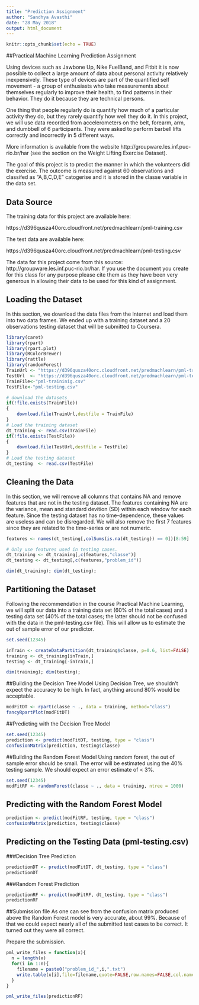 ---
title: "Prediction Assignment"
author: "Sandhya Avasthi"
date: "28 May 2018"
output: html_document
---

```{r setup, include=FALSE}
knitr::opts_chunk$set(echo = TRUE)
```

##Practical Machine Learning Prediction Assignment

Using devices such as Jawbone Up, Nike FuelBand, and Fitbit it is now possible to collect a large amount of data about personal activity relatively inexpensively. These type of devices are part of the quantified self movement - a group of enthusiasts who take measurements about themselves regularly to improve their health, to find patterns in their behavior. They do it because they are technical persons.

One thing that people regularly do is quantify how much of a particular activity they do, but they rarely quantify how well they do it. In this project, we will use data recorded from accelerometers on the belt, forearm, arm, and dumbbell of 6 participants. They were asked to perform barbell lifts correctly and incorrectly in 5 different ways.

More information is available from the website http://groupware.les.inf.puc-rio.br/har (see the section on the Weight Lifting Exercise Dataset).

The goal of this project is to predict the manner in which the volunteers did the exercise. The outcome is measured against 60 observations and classifed as "A,B,C,D,E" catogerise and it is stored in the classe variable in the data set.

## Data Source
The training data for this project are available here:

https://d396qusza40orc.cloudfront.net/predmachlearn/pml-training.csv

The test data are available here:

https://d396qusza40orc.cloudfront.net/predmachlearn/pml-testing.csv

The data for this project come from this source: http://groupware.les.inf.puc-rio.br/har. If you use the document you create for this class for any purpose please cite them as they have been very generous in allowing their data to be used for this kind of assignment.

## Loading the Dataset
In this section, we download the data files from the Internet and load them into two data frames. We ended up with a training dataset and a 20 observations testing dataset that will be submitted to Coursera.

```{r }
library(caret)
library(rpart)
library(rpart.plot)
library(RColorBrewer)
library(rattle)
library(randomForest)
TrainUrl <- "https://d396qusza40orc.cloudfront.net/predmachlearn/pml-training.csv"
TestUrl  <- "https://d396qusza40orc.cloudfront.net/predmachlearn/pml-testing.csv"
TrainFile<-"pml-traininig.csv"
TestFile<-"pml-testing.csv"

# download the datasets
if(!file.exists(TrainFile))
{
    download.file(TrainUrl,destfile = TrainFile)
}
# Load the training dataset
dt_training <- read.csv(TrainFile)
if(!file.exists(TestFile))
{
    download.file(TestUrl,destfile = TestFile)
}
# Load the testing dataset
dt_testing  <- read.csv(TestFile)

```

## Cleaning the Data
In this section, we will remove all columns that contains NA and remove features that are not in the testing dataset. The features containing NA are the variance, mean and standard devition (SD) within each window for each feature. Since the testing dataset has no time-dependence, these values are useless and can be disregarded. We will also remove the first 7 features since they are related to the time-series or are not numeric.

```{r }
features <- names(dt_testing[,colSums(is.na(dt_testing)) == 0])[8:59]

# Only use features used in testing cases.
dt_training <- dt_training[,c(features,"classe")]
dt_testing <- dt_testing[,c(features,"problem_id")]

dim(dt_training); dim(dt_testing);

```

## Partitioning the Dataset
Following the recommendation in the course Practical Machine Learning, we will split our data into a training data set (60% of the total cases) and a testing data set (40% of the total cases; the latter should not be confused with the data in the pml-testing.csv file). This will allow us to estimate the out of sample error of our predictor.

```{r }
set.seed(12345)

inTrain <- createDataPartition(dt_training$classe, p=0.6, list=FALSE)
training <- dt_training[inTrain,]
testing <- dt_training[-inTrain,]

dim(training); dim(testing);

```

##Building the Decision Tree Model
Using Decision Tree, we shouldn't expect the accuracy to be high. In fact, anything around 80% would be acceptable.
```{r }

modFitDT <- rpart(classe ~ ., data = training, method="class")
fancyRpartPlot(modFitDT)

```

##Predicting with the Decision Tree Model
```{r }

set.seed(12345)
prediction <- predict(modFitDT, testing, type = "class")
confusionMatrix(prediction, testing$classe)
```

##Building the Random Forest Model
Using random forest, the out of sample error should be small. The error will be estimated using the 40% testing sample. We should expect an error estimate of < 3%.

```{r }
set.seed(12345)
modFitRF <- randomForest(classe ~ ., data = training, ntree = 1000)
```

## Predicting with the Random Forest Model
```{r }
prediction <- predict(modFitRF, testing, type = "class")
confusionMatrix(prediction, testing$classe)
```

## Predicting on the Testing Data (pml-testing.csv)

###Decision Tree Prediction
```{r }
predictionDT <- predict(modFitDT, dt_testing, type = "class")
predictionDT
```

###Random Forest Prediction
```{r }
predictionRF <- predict(modFitRF, dt_testing, type = "class")
predictionRF
```

##Submission file
As one can see from the confusion matrix produced above the Random Forest model is very accurate, about 99%. Because of that we could expect nearly all of the submitted test cases to be correct. It turned out they were all correct.

Prepare the submission.
```{r }
pml_write_files = function(x){
  n = length(x)
  for(i in 1:n){
    filename = paste0("problem_id_",i,".txt")
    write.table(x[i],file=filename,quote=FALSE,row.names=FALSE,col.names=FALSE)
  }
}

pml_write_files(predictionRF)
```


